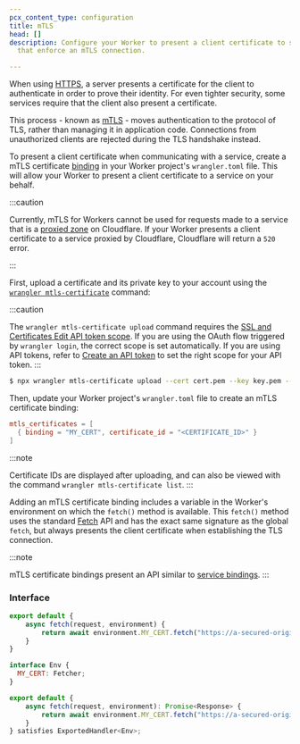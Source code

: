 ```yaml
---
pcx_content_type: configuration
title: mTLS
head: []
description: Configure your Worker to present a client certificate to services
  that enforce an mTLS connection.

---
```



When using [HTTPS](https://www.cloudflare.com/learning/ssl/what-is-https/), a server presents a certificate for the client to authenticate in order to prove their identity. For even tighter security, some services require that the client also present a certificate.

This process - known as [mTLS](https://www.cloudflare.com/learning/access-management/what-is-mutual-tls/) - moves authentication to the protocol of TLS, rather than managing it in application code. Connections from unauthorized clients are rejected during the TLS handshake instead.

To present a client certificate when communicating with a service, create a mTLS certificate [binding](/workers/runtime-apis/bindings/) in your Worker project's `wrangler.toml` file. This will allow your Worker to present a client certificate to a service on your behalf.

:::caution


Currently, mTLS for Workers cannot be used for requests made to a service that is a [proxied zone](/dns/manage-dns-records/reference/proxied-dns-records/) on Cloudflare. If your Worker presents a client certificate to a service proxied by Cloudflare, Cloudflare will return a `520` error.


:::

First, upload a certificate and its private key to your account using the [`wrangler mtls-certificate`](/workers/wrangler/commands/#mtls-certificate) command:

:::caution


The `wrangler mtls-certificate upload` command requires the [SSL and Certificates Edit API token scope](/fundamentals/api/reference/permissions/). If you are using the OAuth flow triggered by  `wrangler login`, the correct scope is set automatically. If you are using API tokens, refer to [Create an API token](https://developers.cloudflare.com/fundamentals/api/get-started/create-token/) to set the right scope for your API token. 
:::

```sh
$ npx wrangler mtls-certificate upload --cert cert.pem --key key.pem --name my-client-cert
```

Then, update your Worker project's `wrangler.toml` file to create an mTLS certificate binding:

```toml title="wrangler.toml"
mtls_certificates = [
  { binding = "MY_CERT", certificate_id = "<CERTIFICATE_ID>" }
]
```

:::note

Certificate IDs are displayed after uploading, and can also be viewed with the command `wrangler mtls-certificate list`. 
:::

Adding an mTLS certificate binding includes a variable in the Worker's environment on which the `fetch()` method is available. This `fetch()` method uses the standard [Fetch](/workers/runtime-apis/fetch/) API and has the exact same signature as the global `fetch`, but always presents the client certificate when establishing the TLS connection.

:::note

mTLS certificate bindings present an API similar to [service bindings](/workers/runtime-apis/bindings/service-bindings). 
:::

### Interface

<Tabs> <TabItem label="js">

```js
export default {
    async fetch(request, environment) {
        return await environment.MY_CERT.fetch("https://a-secured-origin.com")
    }
}
```

</TabItem> <TabItem label="ts">

```js
interface Env {
  MY_CERT: Fetcher;
}

export default {
    async fetch(request, environment): Promise<Response> {
        return await environment.MY_CERT.fetch("https://a-secured-origin.com")
    }
} satisfies ExportedHandler<Env>;
```

</TabItem> </Tabs>
